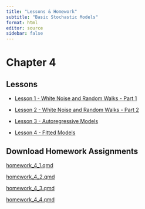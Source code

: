 ```yaml
---
title: "Lessons & Homework"
subtitle: "Basic Stochastic Models"
format: html
editor: source
sidebar: false
---
```


# Chapter 4

::: {.callout-tip icon=false}

## Lessons

-   [Lesson 1 - White Noise and Random Walks - Part 1](chapter_4_lesson_1.html)

-   [Lesson 2 - White Noise and Random Walks - Part 2](chapter_4_lesson_2.html)

-   [Lesson 3 - Autoregressive Models](chapter_4_lesson_3.html)

-   [Lesson 4 - Fitted Models](chapter_4_lesson_4.html)


:::


::: {.callout-note icon=false}

## Download Homework Assignments

<!-- ## need to update href link to correct files when we get them -->


<a href="https://byuistats.github.io/timeseries/homework/homework_4_1.qmd.qmd" download="homework_4_1.qmd"> homework_4_1.qmd </a>

<a href="https://byuistats.github.io/timeseries/homework/homework_4_2.qmd.qmd" download="homework_4_2.qmd"> homework_4_2.qmd </a>

<a href="https://byuistats.github.io/timeseries/homework/homework_4_3.qmd.qmd" download="homework_4_3.qmd"> homework_4_3.qmd </a>

<a href="https://byuistats.github.io/timeseries/homework/homework_4_4.qmd.qmd" download="homework_4_4.qmd"> homework_4_4.qmd </a>


:::
